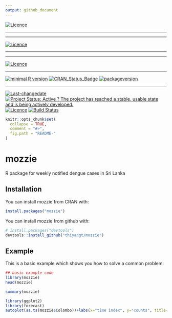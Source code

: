 ```yaml
---
output: github_document
---
```

[![Licence](https://img.shields.io/badge/licence-CC0-blue.svg)](http://choosealicense.com/licenses/cc0-1.0/)
 
---
 
 
---
 
[![Licence](https://img.shields.io/badge/licence-CC0-blue.svg)](http://choosealicense.com/licenses/cc0-1.0/)
 
---
 
 
---
 
[![Licence](https://img.shields.io/badge/licence-CC0-blue.svg)](http://choosealicense.com/licenses/cc0-1.0/)
 
---
 
[![minimal R version](https://img.shields.io/badge/R%3E%3D-NA-6666ff.svg)](https://cran.r-project.org/)
[![CRAN_Status_Badge](http://www.r-pkg.org/badges/version/mozzie)](https://cran.r-project.org/package=mozzie)
[![packageversion](https://img.shields.io/badge/Package%20version-0.1.0-orange.svg?style=flat-square)](commits/master)
 
---
 
[![Last-changedate](https://img.shields.io/badge/last%20change-`r gsub('-', '--', Sys.Date())`-yellowgreen.svg)](/commits/master)
[![Project Status: Active ? The project has reached a stable, usable state and is being actively developed.](http://www.repostatus.org/badges/latest/active.svg)](http://www.repostatus.org/#active)
[![Licence](https://img.shields.io/badge/licence-CC0-blue.svg)](http://choosealicense.com/licenses/cc0-1.0/)
[![Build Status](https://travis-ci.org/thiyangt/mozzie.svg?branch=master)](https://travis-ci.org/thiyangt/mozzie)

 
<!-- README.md is generated from README.Rmd. Please edit that file -->

```r
knitr::opts_chunk$set(
  collapse = TRUE,
  comment = "#>",
  fig.path = "README-"
)
```

# mozzie

R package for weekly notified dengue cases in Sri Lanka

## Installation

You can install mozzie from CRAN with:

```r
install.packages("mozzie")
```

You can install mozzie from github with:

```r
# install.packages("devtools")
devtools::install_github("thiyangt/mozzie")
```

## Example

This is a basic example which shows you how to solve a common problem:

```r
## basic example code
library(mozzie)
head(mozzie)
```

```r
summary(mozzie)
```

```r
library(ggplot2)
library(forecast)
autoplot(as.ts(mozzie$Colombo))+labs(x="time index", y="counts", title="Time series plot of dengue cases in Colombo")
```
